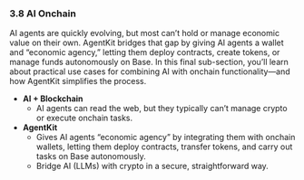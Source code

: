 ### **3.8 AI Onchain**

AI agents are quickly evolving, but most can’t hold or manage economic value on their own. AgentKit bridges that gap by giving AI agents a wallet and “economic agency,” letting them deploy contracts, create tokens, or manage funds autonomously on Base. In this final sub-section, you’ll learn about practical use cases for combining AI with onchain functionality—and how AgentKit simplifies the process.

- **AI \+ Blockchain**
  - AI agents can read the web, but they typically can’t manage crypto or execute onchain tasks.
- **AgentKit**
  - Gives AI agents “economic agency” by integrating them with onchain wallets, letting them deploy contracts, transfer tokens, and carry out tasks on Base autonomously.
  - Bridge AI (LLMs) with crypto in a secure, straightforward way.
